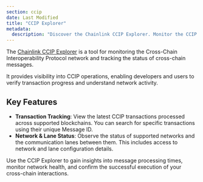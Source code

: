 ```yaml
---
section: ccip
date: Last Modified
title: "CCIP Explorer"
metadata:
  description: "Discover the Chainlink CCIP Explorer. Monitor the CCIP network, track cross-chain message status by Message ID, and check network and lane configuration."
---
```


The [Chainlink CCIP Explorer](https://ccip.chain.link/) is a tool for monitoring the Cross-Chain Interoperability Protocol network and tracking the status of cross-chain messages.

It provides visibility into CCIP operations, enabling developers and users to verify transaction progress and understand network activity.

## Key Features

- **Transaction Tracking**: View the latest CCIP transactions processed across supported blockchains. You can search for specific transactions using their unique Message ID.
- **Network & Lane Status**: Observe the status of supported networks and the communication lanes between them. This includes access to network and lane configuration details.

Use the CCIP Explorer to gain insights into message processing times, monitor network health, and confirm the successful execution of your cross-chain interactions.
